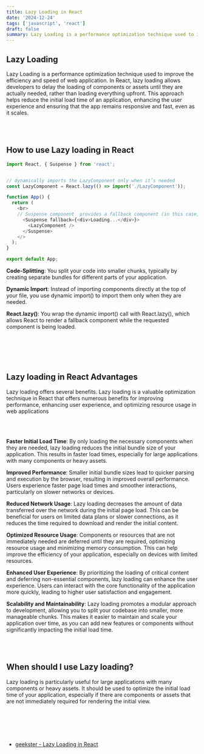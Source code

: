 ```yaml
---
title: Lazy Loading in React
date: '2024-12-24'
tags: ['javascript', 'react']
draft: false
summary: Lazy Loading is a performance optimization technique used to improve the efficiency and speed of web application.
---
```


## Lazy Loading

Lazy Loading is a performance optimization technique used to improve the efficiency and speed of web application.
In React, lazy loading allows developers to delay the loading of components or assets until they are actually needed, rather than loading everything upfront. This approach helps reduce the initial load time of an application, enhancing the user experience and ensuring that the app remains responsive and fast, even as it scales.

<br></br>

## How to use Lazy loading in React

```javascript
import React, { Suspense } from 'react';


// dynamically imports the LazyComponent only when it’s needed
const LazyComponent = React.lazy(() => import('./LazyComponent'));

function App() {
  return (
    <br>
    // Suspense component  provides a fallback component (in this case, a simple “Loading…” message) to be rendered while the lazy-loaded component is loading.
      <Suspense fallback={<div>Loading...</div>}>
        <LazyComponent />
      </Suspense>
    </>
  );
}

export default App;

```

**Code-Splitting**: You split your code into smaller chunks, typically by creating separate bundles for different parts of your application.

**Dynamic Import**: Instead of importing components directly at the top of your file, you use dynamic import() to import them only when they are needed.

**React.lazy()**: You wrap the dynamic import() call with React.lazy(), which allows React to render a fallback component while the requested component is being loaded.

<br></br>
<br></br>

## Lazy loading in React Advantages

Lazy loading offers several benefits.
Lazy loading is a valuable optimization technique in React that offers numerous benefits for improving performance, enhancing user experience, and optimizing resource usage in web applications

<br></br>

**Faster Initial Load Time**: By only loading the necessary components when they are needed, lazy loading reduces the initial bundle size of your application. This results in faster load times, especially for large applications with many components or heavy assets.

**Improved Performance**: Smaller initial bundle sizes lead to quicker parsing and execution by the browser, resulting in improved overall performance. Users experience faster page load times and smoother interactions, particularly on slower networks or devices.

**Reduced Network Usage**: Lazy loading decreases the amount of data transferred over the network during the initial page load. This can be beneficial for users on limited data plans or slower connections, as it reduces the time required to download and render the initial content.

**Optimized Resource Usage**: Components or resources that are not immediately needed are deferred until they are required, optimizing resource usage and minimizing memory consumption. This can help improve the efficiency of your application, especially on devices with limited resources.

**Enhanced User Experience**: By prioritizing the loading of critical content and deferring non-essential components, lazy loading can enhance the user experience. Users can interact with the core functionality of the application more quickly, leading to higher user satisfaction and engagement.

**Scalability and Maintainability**: Lazy loading promotes a modular approach to development, allowing you to split your codebase into smaller, more manageable chunks. This makes it easier to maintain and scale your application over time, as you can add new features or components without significantly impacting the initial load time.

<br></br>

## When should I use Lazy loading?

Lazy loading is particularly useful for large applications with many components or heavy assets. It should be used to optimize the initial load time of your application, especially if there are components or assets that are not immediately required for rendering the initial view.

<br></br>
<br></br>

- [geekster - Lazy Loading in React](https://www.geekster.in/articles/lazy-loading-in-react/)
